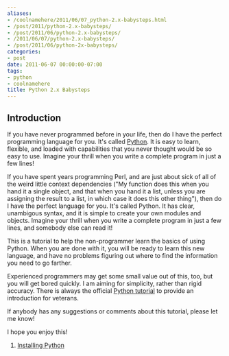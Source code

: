 ```yaml
---
aliases:
- /coolnamehere/2011/06/07_python-2.x-babysteps.html
- /post/2011/python-2.x-babysteps/
- /post/2011/06/python-2.x-babysteps/
- /2011/06/07/python-2.x-babysteps/
- /post/2011/06/python-2x-babysteps/
categories:
- post
date: 2011-06-07 00:00:00-07:00
tags:
- python
- coolnamehere
title: Python 2.x Babysteps
---
```


[Python]: http://python.org

## Introduction

If you have never programmed before in your life, then do I have the perfect 
programming language for you. It's called [Python][]. It is easy to learn, 
flexible, and loaded with capabilities that you never thought would be so easy 
to use. Imagine your thrill when you write a complete program in just a few lines!

If you have spent years programming Perl, and are just about sick of all of the 
weird little context dependencies ("My function does this when you hand it a 
single object, and that when you hand it a list, unless you are assigning the 
result to a list, in which case it does this other thing"), then do I have the 
perfect language for you. It's called Python. It has clear, unambigous syntax, 
and it is simple to create your own modules and objects. Imagine your thrill 
when you write a complete program in just a few lines, and somebody else can 
read it!

This is a tutorial to help the non-programmer learn the basics of using 
Python. When you are done with it, you will be ready to learn this new 
language, and have no problems figuring out where to find the information you 
need to go farther.

[Python tutorial]: http://docs.python.org/tutorial

Experienced programmers may get some small value out of this, too, but you will 
get bored quickly. I am aiming for simplicity, rather than rigid accuracy. 
There is always the official [Python tutorial][] to provide an introduction for 
veterans.

If anybody has any suggestions or comments about this tutorial, please let me know!

I hope you enjoy this!

1. [Installing Python](/post/2011/06/python-2-babysteps-01-installing-python-2)
